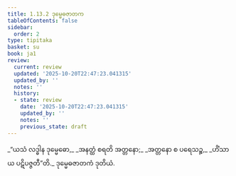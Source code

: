 ```yaml
---
title: 1.13.2 ဒုမ္မေဓဇာတက
tableOfContents: false
sidebar:
  order: 2
type: tipitaka
basket: su
book: ja1
review:
  current: review
  updated: '2025-10-20T22:47:23.041315'
  updated_by: ''
  notes: ''
  history:
  - state: review
    date: '2025-10-20T22:47:23.041315'
    updated_by: ''
    notes: ''
    previous_state: draft
---
```



<DynamicBreadcrumb />


<ReviewStatus review={frontmatter.review} showDetails={true} />

<HypothesisAnnotation frontmatter={frontmatter} />

<Division number="122" book="ja1" e="ch" v="22" p="29">

<Paragraph number="271" type="verses" book="ja1">
_“ယသံ လဒ္ဓါန ဒုမ္မေဓော,_  
_အနတ္ထံ စရတိ အတ္တနော;_  
_အတ္တနော စ ပရေသဉ္စ,_  
_ဟိံသာယ ပဋိပဇ္ဇတီ”တိ._  


</Paragraph>
</Division>

<Paragraph number="272" type="center" book="ja1">
ဒုမ္မေဓဇာတကံ ဒုတိယံ.
</Paragraph>